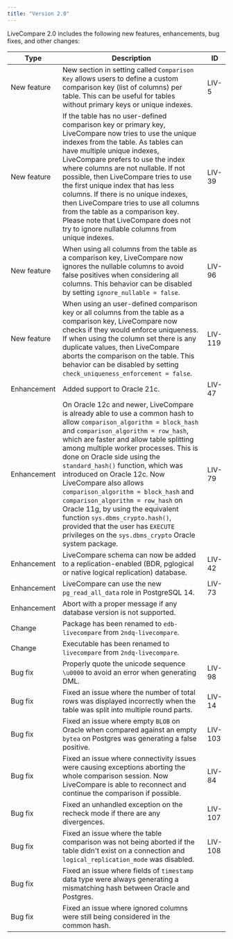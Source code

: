 ```yaml
---
title: "Version 2.0"
---
```


LiveCompare 2.0 includes the following new features, enhancements, bug fixes, and other changes:

| Type           | Description                                                                                                                                                                            | ID |
| -------------- | -------------------------------------------------------------------------------------------------------------------------------------------------------------------------------------- | -- |
| New feature    | New section in setting called `Comparison Key` allows users to define a custom comparison key (list of columns) per table. This can be useful for tables without primary keys or unique indexes. | LIV-5 |
| New feature    | If the table has no user-defined comparison key or primary key, LiveCompare now tries to use the unique indexes from the table. As tables can have multiple unique indexes, LiveCompare prefers to use the index where columns are not nullable. If not possible, then LiveCompare tries to use the first unique index that has less columns. If there is no unique indexes, then LiveCompare tries to use all columns from the table as a comparison key. Please note that LiveCompare does not try to ignore nullable columns from unique indexes. | LIV-39 |
| New feature    | When using all columns from the table as a comparison key, LiveCompare now ignores the nullable columns to avoid false positives when considering all columns. This behavior can be disabled by setting `ignore_nullable = false`. | LIV-96 |
| New feature    | When using an user-defined comparison key or all columns from the table as a comparison key, LiveCompare now checks if they would enforce uniqueness. If when using the column set there is any duplicate values, then LiveCompare aborts the comparison on the table. This behavior can be disabled by setting `check_uniqueness_enforcement = false`. | LIV-119 |
| Enhancement    | Added support to Oracle 21c. | LIV-47 |
| Enhancement    | On Oracle 12c and newer, LiveCompare is already able to use a common hash to allow `comparison_algorithm = block_hash` and `comparison_algorithm = row_hash`, which are faster and allow table splitting among multiple worker processes. This is done on Oracle side using the `standard_hash()` function, which was introduced on Oracle 12c. Now LiveCompare also allows `comparison_algorithm = block_hash` and `comparison_algorithm = row_hash` on Oracle 11g, by using the equivalent function `sys.dbms_crypto.hash()`, provided that the user has `EXECUTE` privileges on the `sys.dbms_crypto` Oracle system package. | LIV-79 |
| Enhancement    | LiveCompare schema can now be added to a replication-enabled (BDR, pglogical or native logical replication) database. | LIV-42 |
| Enhancement    | LiveCompare can use the new `pg_read_all_data` role in PostgreSQL 14. | LIV-73 |
| Enhancement    | Abort with a proper message if any database version is not supported. |    |
| Change         | Package has been renamed to `edb-livecompare` from `2ndq-livecompare`. |    |
| Change         | Executable has been renamed to `livecompare` from `2ndq-livecompare`. |     |
| Bug fix        | Properly quote the unicode sequence `\u0000` to avoid an error when generating DML. | LIV-98 |
| Bug fix        | Fixed an issue where the number of total rows was displayed incorrectly when the table was split into multiple round parts. | LIV-14 |
| Bug fix        | Fixed an issue where empty `BLOB` on Oracle when compared against an empty `bytea` on Postgres was generating a false positive. | LIV-103 |
| Bug fix        | Fixed an issue where connectivity issues were causing exceptions aborting the whole comparison session. Now LiveCompare is able to reconnect and continue the comparison if possible. | LIV-84 |
| Bug fix        | Fixed an unhandled exception on the recheck mode if there are any divergences. | LIV-107 |
| Bug fix        | Fixed an issue where the table comparison was not being aborted if the table didn't exist on a connection and `logical_replication_mode` was disabled. | LIV-108 |
| Bug fix        | Fixed an issue where fields of `timestamp` data type were always generating a mismatching hash between Oracle and Postgres. |     |
| Bug fix        | Fixed an issue where ignored columns were still being considered in the common hash. |     | 
